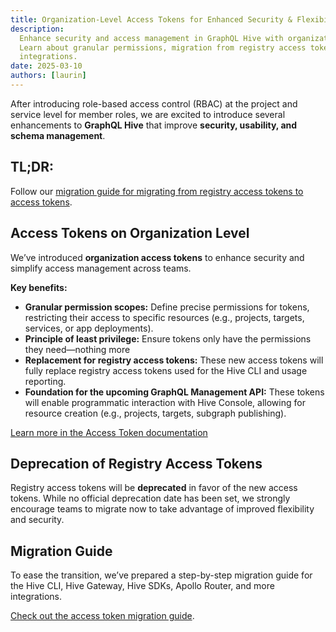 ```yaml
---
title: Organization-Level Access Tokens for Enhanced Security & Flexibility
description:
  Enhance security and access management in GraphQL Hive with organization-level access tokens.
  Learn about granular permissions, migration from registry access tokens, and upcoming API
  integrations.
date: 2025-03-10
authors: [laurin]
---
```


After introducing role-based access control (RBAC) at the project and service level for member
roles, we are excited to introduce several enhancements to **GraphQL Hive** that improve **security,
usability, and schema management**.

## TL;DR:

Follow our
[migration guide for migrating from registry access tokens to access tokens](/docs/migration-guides/organization-access-tokens).

## Access Tokens on Organization Level

We’ve introduced **organization access tokens** to enhance security and simplify access management
across teams.

**Key benefits:**

- **Granular permission scopes:** Define precise permissions for tokens, restricting their access to
  specific resources (e.g., projects, targets, services, or app deployments).
- **Principle of least privilege:** Ensure tokens only have the permissions they need—nothing more
- **Replacement for registry access tokens:** These new access tokens will fully replace registry
  access tokens used for the Hive CLI and usage reporting.
- **Foundation for the upcoming GraphQL Management API:** These tokens will enable programmatic
  interaction with Hive Console, allowing for resource creation (e.g., projects, targets, subgraph
  publishing).

[Learn more in the Access Token documentation](/docs/management/access-tokens)

## Deprecation of Registry Access Tokens

Registry access tokens will be **deprecated** in favor of the new access tokens. While no official
deprecation date has been set, we strongly encourage teams to migrate now to take advantage of
improved flexibility and security.

## Migration Guide

To ease the transition, we’ve prepared a step-by-step migration guide for the Hive CLI, Hive
Gateway, Hive SDKs, Apollo Router, and more integrations.

[Check out the access token migration guide](/docs/migration-guides/organization-access-tokens).
